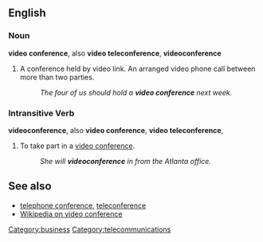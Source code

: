 ==English==
===Noun===
'''video conference''', also '''video teleconference''', '''videoconference'''

# A conference held by video link. An arranged video phone call between more than two parties.
#:''The four of us should hold a '''video conference''' next week.''

===Intransitive Verb===
'''videoconference''', also '''video conference''', '''video teleconference''', 
# To take part in a [[video conference]]. 
#:''She will '''videoconference''' in from the Atlanta office.''

==See also==
* [[telephone conference]], [[teleconference]]
* [[w:video conference|Wikipedia on video conference]]

[[Category:business]] [[Category:telecommunications]]